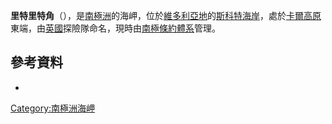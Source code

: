 {{coord|76|55|S|162|33|E|display=title}}

'''里特里特角'''（{{lang-en|Point Retreat}}），是[[南極洲|南極洲]]的海岬，位於[[維多利亞地|維多利亞地]]的[[斯科特海岸|斯科特海岸]]，處於[[卡爾高原|卡爾高原]]東端，由[[英國|英國]]探險隊命名，現時由[[南極條約體系|南極條約體系]]管理。

==參考資料==
*{{usgs-gazetteer}}

{{DEFAULTSORT:Point Retreat}}
[[Category:南極洲海岬|Category:南極洲海岬]]


{{ScottCoast-geo-stub}}